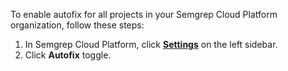 To enable autofix for all projects in your Semgrep Cloud Platform organization, follow these steps:

1. In Semgrep Cloud Platform, click **[Settings](https://semgrep.dev/orgs/-/settings)** on the left sidebar.
2. Click **Autofix** <i class="fa-solid fa-toggle-large-on"></i> toggle.
